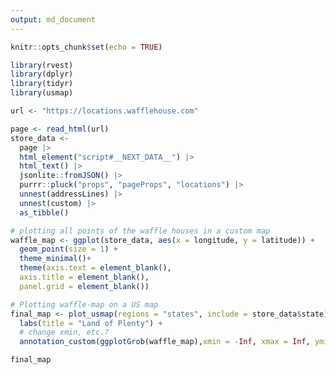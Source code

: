 ```yaml
---
output: md_document
---
```


```r
knitr::opts_chunk$set(echo = TRUE)

library(rvest)
library(dplyr)
library(tidyr)
library(usmap)

url <- "https://locations.wafflehouse.com" 

page <- read_html(url)
store_data <- 
  page |> 
  html_element("script#__NEXT_DATA__") |> 
  html_text() |> 
  jsonlite::fromJSON() |>
  purrr::pluck("props", "pageProps", "locations") |>
  unnest(addressLines) |>
  unnest(custom) |> 
  as_tibble()

# plotting all points of the waffle houses in a custom map
waffle_map <- ggplot(store_data, aes(x = longitude, y = latitude)) +
  geom_point(size = 1) +
  theme_minimal()+
  theme(axis.text = element_blank(),
  axis.title = element_blank(),
  panel.grid = element_blank())

# Plotting waffle-map on a US map
final_map <- plot_usmap(regions = "states", include = store_data$state) +
  labs(title = "Land of Plenty") + 
  # change xmin, etc.?
  annotation_custom(ggplotGrob(waffle_map),xmin = -Inf, xmax = Inf, ymin = -Inf, ymax = Inf)

final_map
```

